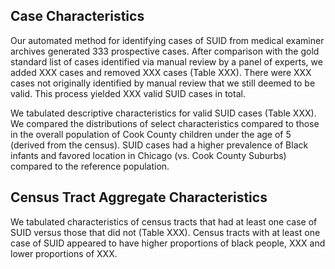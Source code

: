 ## Case Characteristics

Our automated method for identifying cases of SUID from medical examiner archives generated 333 prospective cases. After comparison with the gold standard list of cases identified via manual review by a panel of experts, we added XXX cases and removed XXX cases (Table XXX). There were XXX cases not originally identified by manual review that we still deemed to be valid. This process yielded XXX valid SUID cases in total.

We tabulated descriptive characteristics for valid SUID cases (Table XXX). We compared the distributions of select characteristics compared to those in the overall population of Cook County children under the age of 5 (derived from the census). SUID cases had a higher prevalence of Black infants and favored location in Chicago (vs. Cook County Suburbs) compared to the reference population.

## Census Tract Aggregate Characteristics

We tabulated characteristics of census tracts that had at least one case of SUID versus those that did not (Table XXX). Census tracts with at least one case of SUID appeared to have higher proportions of black people, XXX and lower proportions of XXX.
